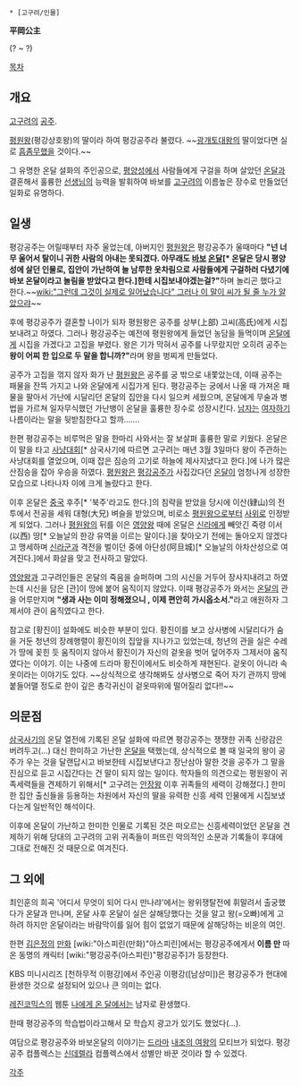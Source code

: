  * [고구려/인물]

'''平岡公主'''

(? ~ ?)

[[목차]]
== 개요 ==
[[고구려]]의 [[공주]]. 

[[평원왕]](평강상호왕)의 딸이라 하여 평강공주라 불렸다. ~~[[광개토대왕]]의 딸이었다면 실로 [[흠좀무]]했을 것이다.~~

그 유명한 온달 설화의 주인공으로, [[평양성]]에서 사람들에게 구걸을 하며 살았던 [[온달]]과 결혼해서 훌륭한 [[선생님]]의 능력을 발휘하여 바보를 [[고구려]]의 이름높은 장수로 만들었던 일화로 유명하다. 

== 일생 ==
평강공주는 어릴때부터 자주 울었는데, 아버지인 [[평원왕]]은 평강공주가 울때마다 '''"넌 너무 울어서 탈이니 귀한 사람의 아내는 못되겠다. 아무래도 [[바보]] [[온달]][* 온달은 당시 평양성에 살던 인물로, 집안이 가난하여 늘 남루한 옷차림으로 사람들에게 구걸하러 다녔기에 바보 온달이라고 놀림을 받았다고 한다.]한테 시집보내야겠는걸?"'''하며 놀리곤 했다고 한다.~~[[wiki:"그런데 그것이 실제로 일어났습니다" 그러나 이 말이 씨가 될 줄 누가 알았으랴]]~~

후에 평강공주가 결혼할 나이가 되자 평원왕은 공주를 상부(上部) 고씨(高氏)에게 시집보내려고 하였다. 그러나 평강공주는 예전에 평원왕에게 들었던 농담을 들먹이며 [[온달]]에게 시집을 가겠다고 고집을 부렸다. 왕은 기가 막혀서 공주를 나무랐지만 오히려 공주는 '''왕이 어찌 한 입으로 두 말을 합니까?"'''라며 왕을 벙찌게 만들었다.

공주가 고집을 꺾지 않자 화가 난 [[평원왕]]은 공주를 궁 밖으로 내쫓았는데, 이때 공주는 패물을 잔뜩 가지고 나와 온달에게 시집가게 된다. 평강공주는 궁에서 나올 때 가져온 패물을 팔아서 가난에 시달리던 온달의 집안을 다시 일으켜 세웠으며, 온달에게 무술과 병법을 가르쳐 일자무식했던 가난뱅이 온달을 훌륭한 장수로 성장시킨다. [[남자]]는 [[여자]]하기 나름이라는 말을 뒷받침한다고 할까…….

한편 평강공주는 비루먹은 말을 한마리 사와서는 잘 보살펴 훌륭한 말로 키웠다. 온달은 이 말을 타고 [[사냥]]대회[* 삼국사기에 따르면 고구려는 매년 3월 3일마다 왕이 주관하는 사냥대회를 열었으며, 이때 잡은 짐승의 고기로 하늘에 제사지냈다고 한다.]에 나가 많은 산짐승을 잡아 우승을 하였다. [[평원왕]]은 [[평강공주]]가 사집갔다던 [[온달]]이 엄청나게 성장한 모습으로 나타나자 이에 크게 놀랐다고 한다.

이후 온달은 [[중국]] 후주[* '북주'라고도 한다.]의 침략을 받았을 당시에 이산(肄山)의 전투에서 전공을 세워 대형(大兄) 벼슬을 받았으며, 비로소 [[평원왕]]으로부터 [[사위]]로 인정받게 되었다. 그러나 [[평원왕]]의 뒤를 이은 [[영양왕]] 때에 온달은 [[신라]]에게 빼앗긴 죽령 이서(以西) 땅[* 오늘날의 한강 유역을 이르는 말이다.]을 찾아오기 전에는 돌아오지 않겠다고 맹세하며 [[신라]]군과 격전을 벌이던 중에 아단성(阿旦城)[* 오늘날의 아차산성으로 여겨진다.]에서 화살을 맞고 전사하고 말았다.

[[영양왕]]과 고구려인들은 온달의 죽음을 슬퍼하며 그의 시신을 거두어 장사지내려고 하였는데 시신을 담은 [관]이 땅에 붙어 움직이지 않았다. 이때 평강공주가 와서는 [[온달]]의 관을 어루만지며 '''"생과 사는 이미 정해졌으니 , 이제 편안히 가시옵소서."'''라고 애원하자 그제서야 관이 움직였다고 한다.

참고로 [황진이] 설화에도 비슷한 부분이 있다. 황진이를 보고 상사병에 시달리다가 숨을 거둔 청년의 장례행렬이 황진이의 집앞을 지나가고 있었는데, 청년의 관을 실은 수레가 땅에 꽂힌 듯 움직이지 않아서 황진이가 자신의 겉옷을 벗어 덮어주자 그제서야 움직였다는 이야기. 이는 나중에 드라마 황진이에서도 비슷하게 재현된다. 겉옷이 아니라 속옷이라는 이야기도 있다. ~~상식적으로 생각해봐도 상사병으로 죽어 자기 관까지 땅에 붙들어맬 정도로 한이 깊은 총각귀신이 겉옷따위에 떨어질리 없다!!~~

== 의문점 ==
[[삼국사기]]의 온달 열전에 기록된 온달 설화에 따르면 평강공주는 쟁쟁한 귀족 신랑감은 버려두고(...) 대신 한미하고 가난한 [[온달]]을 택했는데, 상식적으로 볼 때 일국의 왕이 공주가 우는 것을 달랜답시고 바보한테 시집보낸다고 장난삼아 말한 것을 공주가 그 말을 진심으로 듣고 시집간다는 건 말이 되지 않는 일이다. 학자들의 의견으로는 평원왕이 귀족세력들을 견제하기 위해서[* 고구려는 [[안장왕]] 이후 귀족들의 세력이 강해졌다.] 한미한 집안 출신들을 등용하는 차원에서 자신의 딸을 유력한 신흥 세력 인물에게 시집보냈다는게 일반적인 해석이다.

이후에 온달이 가난하고 한미한 인물로 기록된 것은 떠오르는 신흥세력이었던 온달을 견제하기 위해 당대의 고구려의 고위 귀족들이 퍼뜨린 악의적인 소문과 기록들이 후대에 그대로 전해진 것 때문으로 여겨진다.

== 그 외에 ==
최인훈의 희곡 '어디서 무엇이 되어 다시 만나랴'에서는 왕위쟁탈전에 휘말려서 출궁했다가 온달과 만나며, 온달 사후 온달이 실은 살해당했다는 것을 알고 왕(=오빠)에게 고하려 하지만 온달이라는 바람막이를 잃어 힘이 없었기 때문에 살해당하는 비운의 여인.

한편 [[김은정]]의 [[만화]] [wiki:"아스피린(만화)"아스피린]에서는 평강공주에게서 '''이름 만''' 따온 동명의 캐릭터 [wiki:"평강공주(아스피린)"평강공주]가 등장한다. 

KBS 미니시리즈 [천하무적 이평강]에서 주인공 이평강([남상미])은 평강공주가 현대에 환생한 것으로 설정되어 있으나 큰 의미는 없다.

[[레진코믹스]]의 웹툰 [[나에게 온 달]]에서는 남자로 환생했다.

한때 평강공주의 학습법이라고해서 모 학습지 광고가 있기도 했었다(…).

여담으로 평강공주와 바보온달의 이야기는 [[드라마]] [[내조의 여왕]]의 모티브가 되었다. 평강공주 컴플렉스는 [[신데렐라]] 컴플렉스에서 성별만 바꾼 것이라 할 수 있겠다.

[[각주]]
